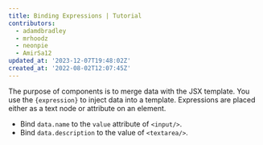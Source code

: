 ```yaml
---
title: Binding Expressions | Tutorial
contributors:
  - adamdbradley
  - mrhoodz
  - neonpie
  - AmirSa12
updated_at: '2023-12-07T19:48:02Z'
created_at: '2022-08-02T12:07:45Z'
---
```


The purpose of components is to merge data with the JSX template. You use the `{expression}` to inject data into a template. Expressions are placed either as a text node or attribute on an element.

- Bind `data.name` to the `value` attribute of `<input/>`.
- Bind `data.description` to the value of `<textarea/>`.
